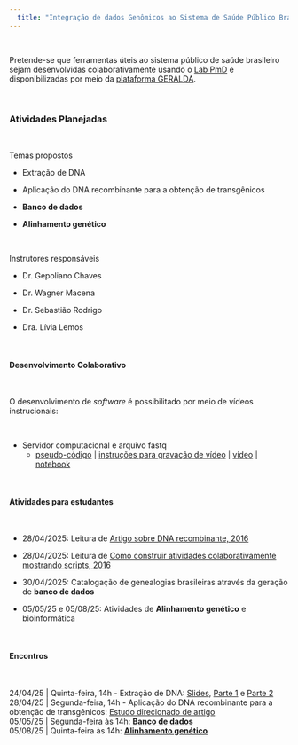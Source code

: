 ```yaml
---
  title: "Integração de dados Genômicos ao Sistema de Saúde Público Brasileiro (SUS)"
---
```


\

Pretende-se que ferramentas úteis ao sistema público de saúde brasileiro sejam desenvolvidas colaborativamente usando o [Lab PmD](lab-virtual.html) e disponibilizadas por meio da [plataforma GERALDA](https://geraldo-br.netlify.app/pmd).

\

### Atividades Planejadas

\

Temas propostos

* Extração de DNA

* Aplicação do DNA recombinante para a obtenção de transgênicos 

* **Banco de dados** 

* **Alinhamento genético**

\

Instrutores responsáveis

* Dr. Gepoliano Chaves

* Dr. Wagner Macena

* Dr. Sebastião Rodrigo

* Dra. Lívia Lemos


\


#### Desenvolvimento Colaborativo

\

O desenvolvimento de *software* é possibilitado por meio de vídeos instrucionais:

\

* Servidor computacional e arquivo fastq 
  + [pseudo-código](https://docs.google.com/document/d/1TBsntWO8cCpHQ9YkvlUwXkXHqAkoKPlVBxtltosAAPs/edit?tab=t.0#heading=h.sc3873h8qqnu) | [instruções para gravação de vídeo](https://docs.google.com/document/d/161PbOhDUD06T_ALjTlTGr_N2WFCFryxUf2OS1HtTWro/edit?usp=sharing) | [vídeo](https://drive.google.com/file/d/1FYhk2wx59oGGtiQwGLOjLbkj48nBlq9v/view?usp=sharing) | [notebook](https://bioinformatics-bridge-course.netlify.app/align-extract-counts#download-fastq-file)
  
\
  
#### Atividades para estudantes

\

* 28/04/2025: Leitura de [Artigo sobre DNA recombinante, 2016](https://drive.google.com/file/d/1F1fUyGFlYZkSJw10gLZdUVN5DwoLO29s/view?usp=sharing)

* 28/04/2025: Leitura de [Como construir atividades colaborativamente mostrando scripts, 2016](https://drive.google.com/file/d/1F1fUyGFlYZkSJw10gLZdUVN5DwoLO29s/view?usp=sharing)

* 30/04/2025: Catalogação de genealogias brasileiras através da geração de **banco de dados**

* 05/05/25 e 05/08/25: Atividades de **Alinhamento genético** e bioinformática

\

#### Encontros

\

24/04/25 | Quinta-feira, 14h - Extração de DNA: [Slides](https://docs.google.com/presentation/d/1CDvot01DESUGmTz_N9yecDO7wTh2dm7u/edit?usp=sharing&ouid=118102085428546980704&rtpof=true&sd=true), [Parte 1](https://drive.google.com/file/d/1yRgUjFW8coLZmfc8rLnv7_xxY3PTrxvT/view?usp=sharing) e [Parte 2](https://drive.google.com/file/d/1m0-i0MOAqLjl18Iyx9wQClLGBm9REkLV/view?usp=sharing) \
28/04/25 | Segunda-feira, 14h - Aplicação do DNA recombinante para a obtenção de transgênicos: [Estudo direcionado de artigo](https://www.nature.com/scitable/topicpage/recombinant-dna-technology-and-transgenic-animals-34513/) \
05/05/25 | Segunda-feira às 14h: [**Banco de dados**](https://docs.google.com/presentation/d/1xQn8HpktC6X_vY-EUfFcSA8dia70pMxj/edit?usp=sharing&ouid=103625408686346070691&rtpof=true&sd=true)\
05/08/25 | Quinta-feira às  14h: [**Alinhamento genético**](https://bioinfo-ufsb-website.netlify.app/alinhamento_analise_sequencias)








